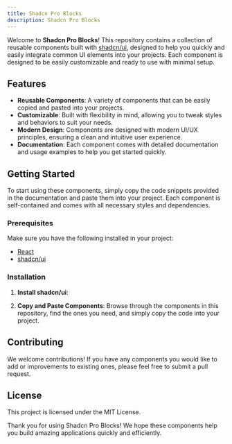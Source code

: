 ```yaml
---
title: Shadcn Pro Blocks
description: Shadcn Pro Blocks
---
```


Welcome to **Shadcn Pro Blocks**! This repository contains a collection of reusable components built with [shadcn/ui](https://github.com/shadcn-ui/ui), designed to help you quickly and easily integrate common UI elements into your projects. Each component is designed to be easily customizable and ready to use with minimal setup.

## Features

- **Reusable Components**: A variety of components that can be easily copied and pasted into your projects.
- **Customizable**: Built with flexibility in mind, allowing you to tweak styles and behaviors to suit your needs.
- **Modern Design**: Components are designed with modern UI/UX principles, ensuring a clean and intuitive user experience.
- **Documentation**: Each component comes with detailed documentation and usage examples to help you get started quickly.

## Getting Started

To start using these components, simply copy the code snippets provided in the documentation and paste them into your project. Each component is self-contained and comes with all necessary styles and dependencies.

### Prerequisites

Make sure you have the following installed in your project:
- [React](https://reactjs.org/)
- [shadcn/ui](https://github.com/shadcn-ui/ui)

### Installation

1. **Install shadcn/ui**:


2. **Copy and Paste Components**: Browse through the components in this repository, find the ones you need, and simply copy the code into your project.


## Contributing

We welcome contributions! If you have any components you would like to add or improvements to existing ones, please feel free to submit a pull request.

## License

This project is licensed under the MIT License.


Thank you for using Shadcn Pro Blocks! We hope these components help you build amazing applications quickly and efficiently.
